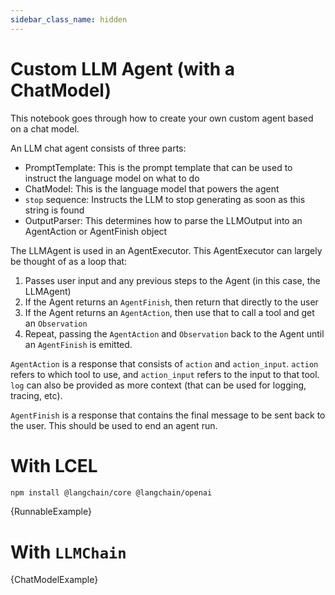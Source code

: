 ```yaml
---
sidebar_class_name: hidden
---
```



# Custom LLM Agent (with a ChatModel)

This notebook goes through how to create your own custom agent based on a chat model.

An LLM chat agent consists of three parts:

- PromptTemplate: This is the prompt template that can be used to instruct the language model on what to do
- ChatModel: This is the language model that powers the agent
- `stop` sequence: Instructs the LLM to stop generating as soon as this string is found
- OutputParser: This determines how to parse the LLMOutput into an AgentAction or AgentFinish object

The LLMAgent is used in an AgentExecutor. This AgentExecutor can largely be thought of as a loop that:

1. Passes user input and any previous steps to the Agent (in this case, the LLMAgent)
2. If the Agent returns an `AgentFinish`, then return that directly to the user
3. If the Agent returns an `AgentAction`, then use that to call a tool and get an `Observation`
4. Repeat, passing the `AgentAction` and `Observation` back to the Agent until an `AgentFinish` is emitted.

`AgentAction` is a response that consists of `action` and `action_input`. `action` refers to which tool to use, and `action_input` refers to the input to that tool. `log` can also be provided as more context (that can be used for logging, tracing, etc).

`AgentFinish` is a response that contains the final message to be sent back to the user. This should be used to end an agent run.

# With LCEL


<IntegrationInstallTooltip></IntegrationInstallTooltip>

```bash npm2yarn
npm install @langchain/core @langchain/openai
```

<CodeBlock language="typescript">{RunnableExample}</CodeBlock>

# With `LLMChain`

<CodeBlock language="typescript">{ChatModelExample}</CodeBlock>
